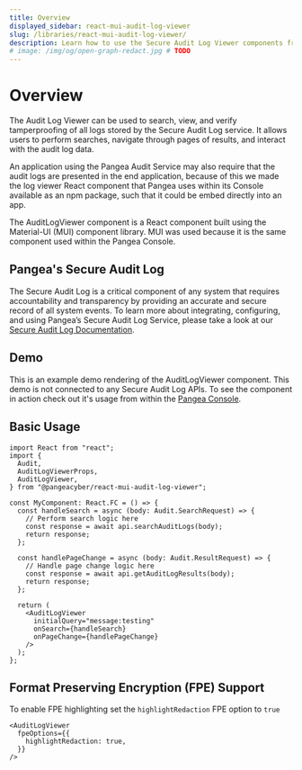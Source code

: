 ```yaml
---
title: Overview
displayed_sidebar: react-mui-audit-log-viewer
slug: /libraries/react-mui-audit-log-viewer/
description: Learn how to use the Secure Audit Log Viewer components from Pangea in your app
# image: /img/og/open-graph-redact.jpg # TODO
---
```



# Overview

The Audit Log Viewer can be used to search, view, and verify tamperproofing of all logs stored by the Secure Audit Log service. It allows users to perform searches, navigate through pages of results, and interact with the audit log data.

An application using the Pangea Audit Service may also require that the audit logs are presented in the end application, because of this we made the log viewer React component that Pangea uses within its Console available as an npm package, such that it could be embed directly into an app.

The AuditLogViewer component is a React component built using the Material-UI (MUI) component library. MUI was used because it is the same component used within the Pangea Console.

## Pangea's Secure Audit Log

The Secure Audit Log is a critical component of any system that requires accountability and transparency by providing an accurate and secure record of all system events. To learn more about integrating, configuring, and using Pangea’s Secure Audit Log Service, please take a look at our [Secure Audit Log Documentation](https://pangea.cloud/docs/audit).

## Demo

This is an example demo rendering of the AuditLogViewer component. This demo is not connected to any Secure Audit Log APIs. To see the component in action check out it's usage from within the [Pangea Console](https://console.pangea.cloud/service/audit/logs).

<AuditLogViewer />

## Basic Usage

```tsx
import React from "react";
import {
  Audit,
  AuditLogViewerProps,
  AuditLogViewer,
} from "@pangeacyber/react-mui-audit-log-viewer";

const MyComponent: React.FC = () => {
  const handleSearch = async (body: Audit.SearchRequest) => {
    // Perform search logic here
    const response = await api.searchAuditLogs(body);
    return response;
  };

  const handlePageChange = async (body: Audit.ResultRequest) => {
    // Handle page change logic here
    const response = await api.getAuditLogResults(body);
    return response;
  };

  return (
    <AuditLogViewer
      initialQuery="message:testing"
      onSearch={handleSearch}
      onPageChange={handlePageChange}
    />
  );
};
```

## Format Preserving Encryption (FPE) Support

To enable FPE highlighting set the `highlightRedaction` FPE option to `true`

```tsx
<AuditLogViewer
  fpeOptions={{
    highlightRedaction: true,
  }}
/>
```
